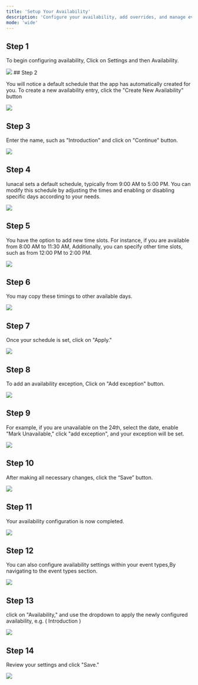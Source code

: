 ```yaml
---
title: 'Setup Your Availability'
description: 'Configure your availability, add overrides, and manage event types to customize your schedule with ease.'
mode: 'wide'
---
```


## Step 1

To begin configuring availability, Click on Settings and then Availability.

<Frame><img src="/images/setup_availability/1.webp" /></Frame>
## Step 2

You will notice a default schedule that the app has automatically created for you. To create a new availability entry, click the "Create New Availability" button 

<Frame><img src="/images/setup_availability/2.webp" /></Frame>

## Step 3

Enter the name, such as "Introduction" and click on "Continue" button.

<Frame><img src="/images/setup_availability/3.webp" /></Frame>

## Step 4

lunacal sets a default schedule, typically from 9:00 AM to 5:00 PM. You can modify this schedule by adjusting the times and enabling or disabling specific days according to your needs.

<Frame><img src="/images/setup_availability/4.webp" /></Frame>

## Step 5

You have the option to add new time slots. For instance, if you are available from 8:00 AM to 11:30 AM, Additionally, you can specify other time slots, such as from 12:00 PM to 2:00 PM.

<Frame><img src="/images/setup_availability/5.webp" /></Frame>

## Step 6

You may copy these timings to other available days.

<Frame><img src="/images/setup_availability/6.webp" /></Frame>

## Step 7

Once your schedule is set, click on "Apply."

<Frame><img src="/images/setup_availability/7.webp" /></Frame>

## Step 8

To add an availability exception, Click on "Add exception" button.

<Frame><img src="/images/setup_availability/8.webp" /></Frame>

## Step 9

For example, if you are unavailable on the 24th, select the date, enable "Mark Unavailable," click "add exception", and your exception will be set.

<Frame><img src="/images/setup_availability/9.webp" /></Frame>

## Step 10

After making all necessary changes, click the “Save” button.

<Frame><img src="/images/setup_availability/10.webp" /></Frame>

## Step 11

Your availability configuration is now completed.

<Frame><img src="/images/setup_availability/11.webp" /></Frame>

## Step 12

You can also configure availability settings within your event types,By navigating to the event types section.

<Frame><img src="/images/setup_availability/selectevent.webp" /></Frame>

## Step 13

click on "Availability," and use the dropdown to apply the newly configured availability, e.g. ( Introduction )

<Frame><img src="/images/setup_availability/12.webp" /></Frame>

## Step 14

Review your settings and click "Save."

<Frame><img src="/images/setup_availability/13.webp" /></Frame>